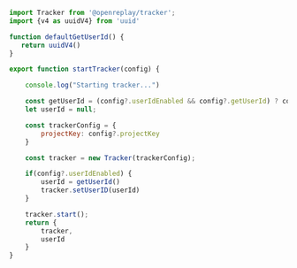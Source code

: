 
```jsx
import Tracker from '@openreplay/tracker';
import {v4 as uuidV4} from 'uuid'

function defaultGetUserId() {
   return uuidV4() 
}

export function startTracker(config) {

    console.log("Starting tracker...")

    const getUserId = (config?.userIdEnabled && config?.getUserId) ? config.getUserId : defaultGetUserId
    let userId = null;

    const trackerConfig = {
        projectKey: config?.projectKey
    }

    const tracker = new Tracker(trackerConfig);

    if(config?.userIdEnabled) {
        userId = getUserId()
        tracker.setUserID(userId)
    }

    tracker.start();
    return {
        tracker,
        userId
    }
}
```
